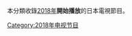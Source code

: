 {{Year by category
| m = 2
| c = 0
| d = 1
| y = 8
| cat = 日本電視節目
| sortkey = Japan
| parent = 每年日本電視節目
| subcat = 2018年日本作品
}}
本分類收錄[[2018年|2018年]]'''開始播放'''的日本電視節目。

[[Category:2018年电视节目|Category:2018年电视节目]]